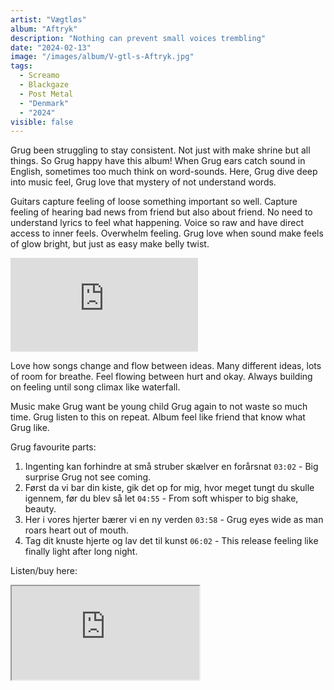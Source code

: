 ```yaml
---
artist: "Vægtløs"
album: "Aftryk"
description: "Nothing can prevent small voices trembling"
date: "2024-02-13"
image: "/images/album/V-gtl-s-Aftryk.jpg"
tags:
  - Screamo
  - Blackgaze
  - Post Metal
  - "Denmark"
  - "2024"
visible: false
---
```


Grug been struggling to stay consistent. Not just with make shrine but all things. So Grug happy have this album! When Grug ears catch sound in English, sometimes too much think on word-sounds. Here, Grug dive deep into music feel, Grug love that mystery of not understand words.

Guitars capture feeling of loose something important so well. Capture feeling of hearing bad news from friend but also about friend. No need to understand lyrics to feel what happening. Voice so raw and have direct access to inner feels. Overwhelm feeling. Grug love when sound make feels of glow bright, but just as easy make belly twist.

<div class="embed-container">
  <iframe
    class="embed-video"
    src="https://www.youtube.com/embed/d16M1SD1Pi4?si=JXURp2asz44lvrhq"
    frameborder="0"
    allow="accelerometer; autoplay; clipboard-write; encrypted-media; gyroscope; picture-in-picture; web-share"
    allowfullscreen></iframe>
</div>

Love how songs change and flow between ideas. Many different ideas, lots of room for breathe. Feel flowing between hurt and okay. Always building on feeling until song climax like waterfall.

Music make Grug want be young child Grug again to not waste so much time. Grug listen to this on repeat. Album feel like friend that know what Grug like.

Grug favourite parts:

1. Ingenting kan forhindre at små struber skælver en forårsnat `03:02` - Big surprise Grug not see coming.
2. Først da vi bar din kiste, gik det op for mig, hvor meget tungt du skulle igennem, før du blev så let `04:55` - From soft whisper to big shake, beauty.
3. Her i vores hjerter bærer vi en ny verden `03:58` - Grug eyes wide as man roars heart out of mouth.
4. Tag dit knuste hjerte og lav det til kunst `06:02` - This release feeling like finally light after long night.

Listen/buy here:

<iframe
  style={{ border: "0", width: "350px", height: "590px" }}
  src="https://bandcamp.com/EmbeddedPlayer/album=3614274215/size=large/bgcol=333333/linkcol=ffffff/transparent=true/"
  seamless>
  <a href="https://vaegtlos.bandcamp.com/album/aftryk">Aftryk by Vægtløs</a>
</iframe>
